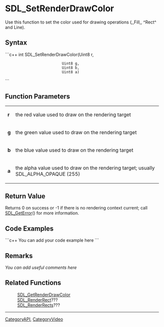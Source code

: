 <!-- pragma section-numbers off -->
<!-- pragma disable-camelcase -->

= SDL_SetRenderDrawColor =
Use this function to set the color used for drawing operations (,,Fill,, ^Rect^ and Line).


== Syntax ==
```c++
int SDL_SetRenderDrawColor(Uint8 r,
                           Uint8 g,
                           Uint8 b,
                           Uint8 a)
```

== Function Parameters ==
{|
|'''r'''
|the red value used to draw on the rendering target
|-
|'''g'''
|the green value used to draw on the rendering target
|-
|'''b'''
|the blue value used to draw on the rendering target
|-
|'''a'''
|the alpha value used to draw on the rendering target; usually SDL_ALPHA_OPAQUE (255)
|}

== Return Value ==
Returns 0 on success or -1 if there is no rendering context current; call [[SDL_GetError]]() for more information.

== Code Examples ==
```c++
You can add your code example here
```

== Remarks ==
''You can add useful comments here''

== Related Functions ==
:[[SDL_GetRenderDrawColor]]
:[[SDL_RenderRect]]???
:[[SDL_RenderRects]]???

----
[[CategoryAPI]], [[CategoryVideo]]
